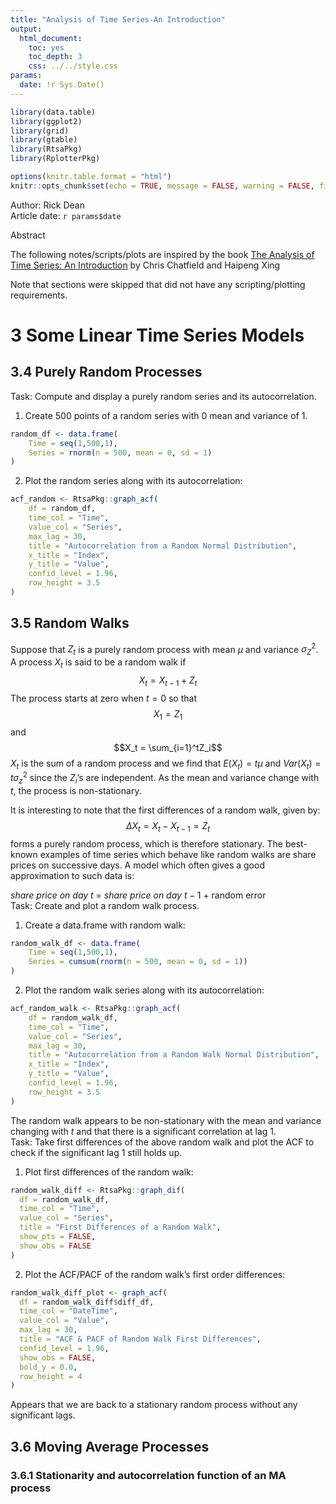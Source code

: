 ```yaml
---
title: "Analysis of Time Series-An Introduction"
output: 
  html_document:
    toc: yes
    toc_depth: 3
    css: ../../style.css
params:
  date: !r Sys.Date()    
---
```


```r
library(data.table)
library(ggplot2)
library(grid)
library(gtable)
library(RtsaPkg)
library(RplotterPkg)
```

```r
options(knitr.table.format = "html")
knitr::opts_chunk$set(echo = TRUE, message = FALSE, warning = FALSE, fig.width = 12, fig.height = 8)
```

<div>Author: Rick Dean</div>
<div>Article date: `r params$date`</div>

<div class="abstract">
  <p class="abstract">Abstract</p>
The following notes/scripts/plots are inspired by the book [The Analysis of Time Series: An Introduction](http://www.ams.sunysb.edu/~xing/tsRbook/index.html) by Chris Chatfield and Haipeng Xing
</div>

Note that sections were skipped that did not have any scripting/plotting requirements.

# 3 Some Linear Time Series Models
## 3.4 Purely Random Processes

<div class="task">Task: Compute and display a purely random series and its autocorrelation.</div>
1. Create 500 points of a random series with 0 mean and variance of 1.

```r
random_df <- data.frame(
    Time = seq(1,500,1),
    Series = rnorm(n = 500, mean = 0, sd = 1)
)
```

2. Plot the random series along with its autocorrelation:
```r
acf_random <- RtsaPkg::graph_acf(
    df = random_df,
    time_col = "Time",
    value_col = "Series",
    max_lag = 30,
    title = "Autocorrelation from a Random Normal Distribution",
    x_title = "Index",
    y_title = "Value",
    confid_level = 1.96,
    row_height = 3.5
)
```

## 3.5 Random Walks
Suppose that $Z_t$ is a purely random process with mean $\mu$ and variance $\sigma_Z^2$. A process $X_t$ is said to be a random walk if
$$X_t = X_{t-1} + Z_t$$
The process starts at zero when $t = 0$ so that 
$$X_1 = Z_1$$
and 
$$X_t = \sum_{i=1}^tZ_i$$
$X_t$ is the sum of a random process and we find that $E(X_t) = t\mu$ and $Var(X_t) = t\sigma_z^2$ since the $Z_i$'s are independent. As the mean and variance change with $t$, the process is non-stationary.

It is interesting to note that the first differences of a random walk, given by:
$$\Delta X_t = X_t - X_{t-1} = Z_t$$
forms a purely random process, which is therefore stationary.
The best-known examples of time series which behave like random walks are share prices on successive days. A model which often gives a good approximation to such data is:

<div class="note">*share price on day* $t$ = *share price on day* $t-1$ + random error</div>

<div class="task">Task: Create and plot a random walk process.</div>  
1. Create a data.frame with random walk:

```r
random_walk_df <- data.frame(
    Time = seq(1,500,1),
    Series = cumsum(rnorm(n = 500, mean = 0, sd = 1))
)
```
2. Plot the random walk series along with its autocorrelation:
```r
acf_random_walk <- RtsaPkg::graph_acf(
    df = random_walk_df,
    time_col = "Time",
    value_col = "Series",
    max_lag = 30,
    title = "Autocorrelation from a Random Walk Normal Distribution",
    x_title = "Index",
    y_title = "Value",
    confid_level = 1.96,
    row_height = 3.5
)
```

<div class="note">The random walk appears to be non-stationary with the mean and variance changing with $t$ and that there is a significant correlation at lag 1.</div>


<div class="task">Task: Take first differences of the above random walk and plot the ACF to check if the significant lag 1 still holds up.</div>  

1. Plot first differences of the random walk:
```r
random_walk_diff <- RtsaPkg::graph_dif(
  df = random_walk_df,
  time_col = "Time",
  value_col = "Series",
  title = "First Differences of a Random Walk",
  show_pts = FALSE,
  show_obs = FALSE
)
```

2. Plot the ACF/PACF of the random walk's first order differences:
```r
random_walk_diff_plot <- graph_acf(
  df = random_walk_diff$diff_df,
  time_col = "DateTime",
  value_col = "Value",
  max_lag = 30,
  title = "ACF & PACF of Random Walk First Differences",
  confid_level = 1.96,
  show_obs = FALSE,
  bold_y = 0.0,
  row_height = 4
)
```
<div class="note">Appears that we are back to a stationary random process without any significant lags.</div>

## 3.6 Moving Average Processes

### 3.6.1 Stationarity and autocorrelation function of an MA process


